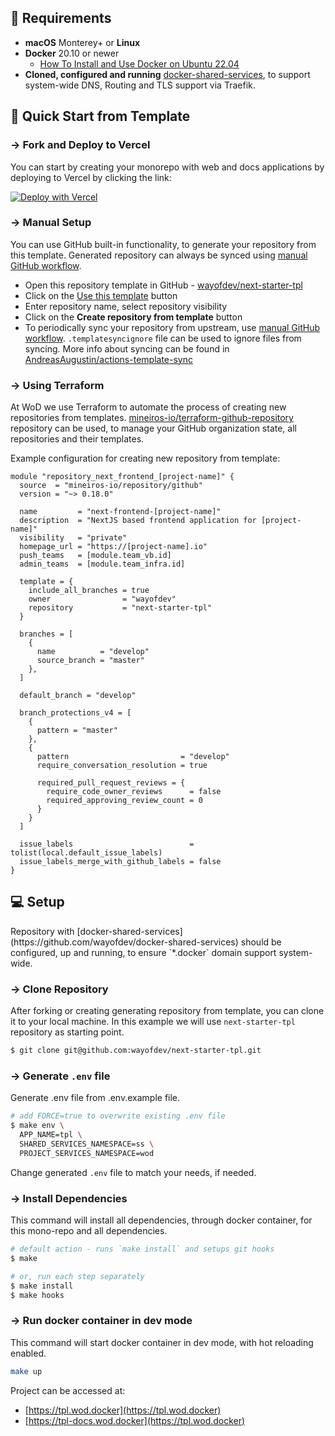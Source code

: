 
## 🚩 Requirements

- **macOS** Monterey+ or **Linux**
- **Docker** 20.10 or newer
  - [How To Install and Use Docker on Ubuntu 22.04](https://www.digitalocean.com/community/tutorials/how-to-install-and-use-docker-on-ubuntu-22-04)
- **Cloned, configured and running** [docker-shared-services](https://github.com/wayofdev/docker-shared-services), to support system-wide DNS, Routing and TLS support via Traefik.

## 💨 Quick Start from Template

### → Fork and Deploy to Vercel

You can start by creating your monorepo with web and docs applications by deploying to Vercel by clicking the link:

[![Deploy with Vercel](https://vercel.com/button)](https://vercel.com/new/clone?repository-url=https%3A%2F%2Fgithub.com%2Fwayofdev%2Fnext-starter-tpl%2Ftree%2Fmaster)

### → Manual Setup

You can use GitHub built-in functionality, to generate your repository from this template. Generated repository can always be synced using [manual GitHub workflow](https://github.com/wayofdev/next-starter-tpl/blob/master/.github/workflows/sync-from-tpl.yml).

- Open this repository template in GitHub - [wayofdev/next-starter-tpl](https://github.com/wayofdev/next-starter-tpl)
- Click on the [Use this template](https://github.com/wayofdev/next-starter-tpl/generate) button
- Enter repository name, select repository visibility
- Click on the **Create repository from template** button
- To periodically sync your repository from upstream, use [manual GitHub workflow](https://github.com/wayofdev/next-starter-tpl/actions/workflows/sync-from-tpl.yml). `.templatesyncignore` file can be used to ignore files from syncing. More info about syncing can be found in [AndreasAugustin/actions-template-sync](https://github.com/AndreasAugustin/actions-template-sync)

### → Using Terraform

At WoD we use Terraform to automate the process of creating new repositories from templates. [mineiros-io/terraform-github-repository](https://github.com/mineiros-io/terraform-github-repositor) repository can be used, to manage your GitHub organization state, all repositories and their templates.

Example configuration for creating new repository from template:

```hcl filename="repos-frontend.tf"
module "repository_next_frontend_[project-name]" {
  source  = "mineiros-io/repository/github"
  version = "~> 0.18.0"

  name         = "next-frontend-[project-name]"
  description  = "NextJS based frontend application for [project-name]"
  visibility   = "private"
  homepage_url = "https://[project-name].io"
  push_teams   = [module.team_vb.id]
  admin_teams  = [module.team_infra.id]

  template = {
    include_all_branches = true
    owner                = "wayofdev"
    repository           = "next-starter-tpl"
  }

  branches = [
    {
      name          = "develop"
      source_branch = "master"
    },
  ]

  default_branch = "develop"

  branch_protections_v4 = [
    {
      pattern = "master"
    },
    {
      pattern                         = "develop"
      require_conversation_resolution = true

      required_pull_request_reviews = {
        require_code_owner_reviews      = false
        required_approving_review_count = 0
      }
    }
  ]

  issue_labels                          = tolist(local.default_issue_labels)
  issue_labels_merge_with_github_labels = false
}
```

## 💻 Setup

<Callout type="warning">
  Repository with [docker-shared-services](https://github.com/wayofdev/docker-shared-services)
  should be configured, up and running, to ensure `*.docker` domain support system-wide.
</Callout>

<div className="steps-container">

### → Clone Repository

After forking or creating generating repository from template, you can clone it to your local machine. In this example we will use `next-starter-tpl` repository as starting point.

```bash
$ git clone git@github.com:wayofdev/next-starter-tpl.git
```

### → Generate `.env` file

Generate .env file from .env.example file.

```bash
# add FORCE=true to overwrite existing .env file
$ make env \
  APP_NAME=tpl \
  SHARED_SERVICES_NAMESPACE=ss \
  PROJECT_SERVICES_NAMESPACE=wod
```

Change generated `.env` file to match your needs, if needed.

### → Install Dependencies

This command will install all dependencies, through docker container, for this mono-repo and all dependencies.

```bash
# default action - runs `make install` and setups git hooks
$ make

# or, run each step separately
$ make install
$ make hooks
```

### → Run docker container in dev mode

This command will start docker container in dev mode, with hot reloading enabled.

```bash
make up
```

Project can be accessed at:

- [https://tpl.wod.docker](https://tpl.wod.docker)
- [https://tpl-docs.wod.docker](https://tpl.wod.docker)

</div>
